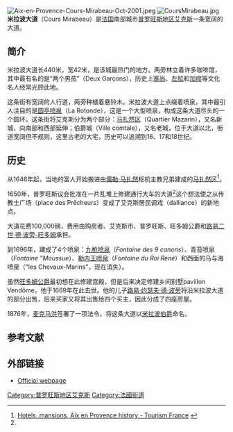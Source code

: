 [[Image:Aix-en-Provence-Cours-Mirabeau-Oct-2001.jpeg|thumb]]
[[Image:CoursMirabeau.jpg|thumb]]
'''米拉波大道'''（Cours Mirabeau）是[[法国|法国]]南部城市[[普罗旺斯地区艾克斯|普罗旺斯地区艾克斯]]一条宽阔的大道。

==简介==
米拉波大道长440米，宽42米，是该城最热门的地方。两旁林立着许多咖啡馆，其中最有名的是“两个男孩”（Deux Garçons），历史上[[保罗·塞尚|塞尚]]、[[左拉|左拉]]和[[加缪|加缪]]等文化名人经常光顾此地。

这条街有宽阔的人行道，两旁种植着悬铃木。米拉波大道上点缀着喷泉，其中最引人注目的是[[圆亭喷泉|圆亭喷泉]]（La Rotonde），这是一个大型喷泉，构成这条大道尽头的一个圆环。这条街将艾克斯分为两个部分：[[马扎然区|马扎然区]]（Quartier Mazarin），又名新城，向南部和西部延伸；伯爵城（Ville comtale），又名老城，位于大道以北，街道宽阔但不规则，这里古老的大宅，历史可以追溯到16、17和18世纪。

==历史==
从1646年起，当地的富人开始搬进由[[儒勒·马扎然|儒勒·马扎然]]枢机主教兄弟建成的[[马扎然区|马扎然区]]<ref name="aixenprovencetourism.com">[http://www.aixenprovencetourism.com/uk/aix-histoire-hotels.htm Hotels, mansions, Aix en Provence history - Tourism France<!-- Bot generated title -->] {{webarchive|url=https://web.archive.org/web/20070607191958/http://www.aixenprovencetourism.com/uk/aix-histoire-hotels.htm |date=2007-06-07 }}</ref>。

1650年，普罗旺斯议会批准在一片乱堆上修建通行大车的大道<ref name="aixenprovencetourism.com"/>这个想法使之从传教士广场（place des Prêcheurs）变成了艾克斯居民调戏（dalliance）的新地点。

大道花费100,000磅，费用由购房者、艾克斯市、普罗旺斯、旺多姆公爵和[[路易二世·德·波旁-旺多姆|路易二世·德·波旁-旺多姆]]承担。 

到1696年，建成了4个喷泉：[[九枪喷泉|九枪喷泉]]（''Fontaine des 9 canons''）、青苔喷泉（''Fontaine "Moussue''）、[[勒内王喷泉|勒内王喷泉]]（''Fontaine du Roi René''）和西面的马与海喷泉（"les Chevaux-Marins"，现在消失）。

虽然[[旺多姆公爵|旺多姆公爵]]最初想在此修建宫殿，但是后来决定修建乡间别墅pavillon Vendôme，他于1669年在此去世。他的儿子[[路易·约瑟夫·德·波旁_(旺多姆公爵)|路易·约瑟夫·德·波旁]]将沿米拉波大道的部分出售，后来买家又将其出售给四个买主，因此分成了四座房屋。 

1876年，[[帕特里斯·麦克马洪|麦克马洪]]签署了一项法令，将这条大道以[[奥诺雷·米拉波|米拉波伯爵]]命名。

==参考文献==
<references/>

==外部链接==
{{commonscat|Cours Mirabeau}}
*[http://www.aix-en-provence.com/english/tourism/baladesinteractive/bicours.htm Official webpage]

{{coord|43|31|36|N|5|26|55|E|type:landmark_region:FR|display=title}}

[[Category:普罗旺斯地区艾克斯|Category:普罗旺斯地区艾克斯]]
[[Category:法國街道|Category:法國街道]]